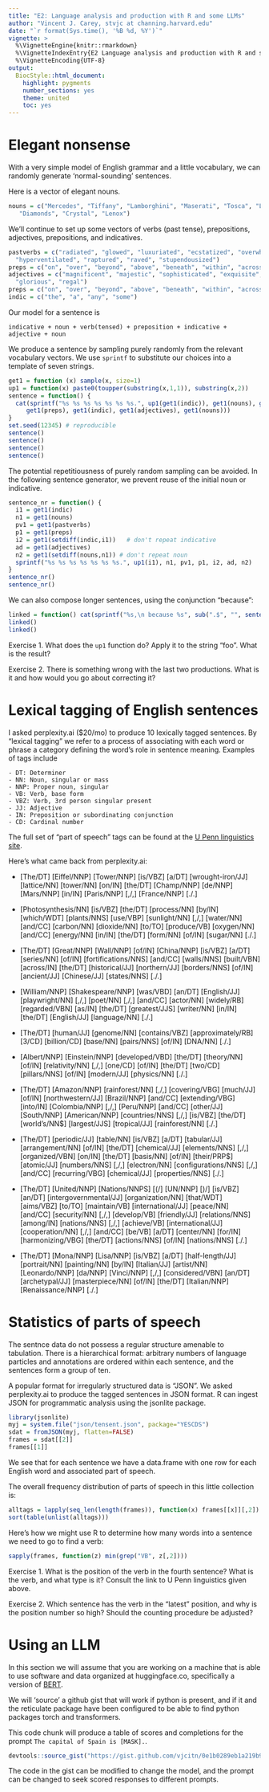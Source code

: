 ```yaml
---
title: "E2: Language analysis and production with R and some LLMs"
author: "Vincent J. Carey, stvjc at channing.harvard.edu"
date: "`r format(Sys.time(), '%B %d, %Y')`"
vignette: >
  %\VignetteEngine{knitr::rmarkdown}
  %\VignetteIndexEntry{E2 Language analysis and production with R and some LLMs}
  %\VignetteEncoding{UTF-8}
output:
  BiocStyle::html_document:
    highlight: pygments
    number_sections: yes
    theme: united
    toc: yes
---
```


# Elegant nonsense

With a very simple model of English grammar and a little vocabulary,
we can randomly generate 'normal-sounding' sentences.

Here is a vector of elegant nouns.
```r
nouns = c("Mercedes", "Tiffany", "Lamborghini", "Maserati", "Tosca", "La Traviata",
   "Diamonds", "Crystal", "Lenox")
```
We'll continue to set up some vectors of verbs (past tense), prepositions,
adjectives, prepositions, and indicatives.

```r
pastverbs = c("radiated", "glowed", "luxuriated", "ecstatized", "overwhelmed",
  "hyperventilated", "raptured", "raved", "stupendousized")
preps = c("on", "over", "beyond", "above", "beneath", "within", "across")
adjectives = c("magnificent", "majestic", "sophisticated", "exquisite",
  "glorious", "regal")
preps = c("on", "over", "beyond", "above", "beneath", "within", "across")
indic = c("the", "a", "any", "some")
```

Our model for a sentence is
```
indicative + noun + verb(tensed) + preposition + indicative + adjective + noun
```

We produce a sentence by sampling purely randomly from the
relevant vocabulary vectors.  We use `sprintf` to substitute
our choices into a template of seven strings.

```r
get1 = function (x) sample(x, size=1)
up1 = function(x) paste0(toupper(substring(x,1,1)), substring(x,2))
sentence = function() {
  cat(sprintf("%s %s %s %s %s %s %s.", up1(get1(indic)), get1(nouns), get1(pastverbs),
     get1(preps), get1(indic), get1(adjectives), get1(nouns)))
}
set.seed(12345) # reproducible
sentence()
sentence()
sentence()
sentence()
```

The potential repetitiousness of purely random sampling
can be avoided.  In the following sentence generator,
we prevent reuse of the initial noun or indicative.
```r
sentence_nr = function() {
  i1 = get1(indic)
  n1 = get1(nouns) 
  pv1 = get1(pastverbs)
  p1 = get1(preps)
  i2 = get1(setdiff(indic,i1))   # don't repeat indicative
  ad = get1(adjectives) 
  n2 = get1(setdiff(nouns,n1)) # don't repeat noun
  sprintf("%s %s %s %s %s %s %s.", up1(i1), n1, pv1, p1, i2, ad, n2)
}
sentence_nr()
sentence_nr()
```

We can also compose longer sentences, using the
conjunction "because":

```r
linked = function() cat(sprintf("%s,\n because %s", sub(".$", "", sentence_nr()), sentence_nr()))
linked()
linked()
```

Exercise 1.  What does the `up1` function do?  Apply it to the string "foo".  What
is the result?

Exercise 2.  There is something wrong with the last two productions.  What is
it and how would you go about correcting it?


# Lexical tagging of English sentences

I asked perplexity.ai ($20/mo) to produce 10 lexically tagged sentences.
By "lexical tagging" we refer to a process of associating with each word
or phrase a category defining the word's role in sentence meaning.  Examples
of tags include
```
- DT: Determiner
- NN: Noun, singular or mass
- NNP: Proper noun, singular
- VB: Verb, base form
- VBZ: Verb, 3rd person singular present
- JJ: Adjective
- IN: Preposition or subordinating conjunction
- CD: Cardinal number
```
The full set of "part of speech" tags can be found
at the [U Penn linguistics site](https://www.ling.upenn.edu/courses/Fall_2003/ling001/penn_treebank_pos.html).


Here's what came back from perplexity.ai:

- [The/DT] [Eiffel/NNP] [Tower/NNP] [is/VBZ] [a/DT] [wrought-iron/JJ] [lattice/NN] [tower/NN] [on/IN] [the/DT] [Champ/NNP] [de/NNP] [Mars/NNP] [in/IN] [Paris/NNP] [,/,] [France/NNP] [./.]

- [Photosynthesis/NN] [is/VBZ] [the/DT] [process/NN] [by/IN] [which/WDT] [plants/NNS] [use/VBP] [sunlight/NN] [,/,] [water/NN] [and/CC] [carbon/NN] [dioxide/NN] [to/TO] [produce/VB] [oxygen/NN] [and/CC] [energy/NN] [in/IN] [the/DT] [form/NN] [of/IN] [sugar/NN] [./.]

- [The/DT] [Great/NNP] [Wall/NNP] [of/IN] [China/NNP] [is/VBZ] [a/DT] [series/NN] [of/IN] [fortifications/NNS] [and/CC] [walls/NNS] [built/VBN] [across/IN] [the/DT] [historical/JJ] [northern/JJ] [borders/NNS] [of/IN] [ancient/JJ] [Chinese/JJ] [states/NNS] [./.]

- [William/NNP] [Shakespeare/NNP] [was/VBD] [an/DT] [English/JJ] [playwright/NN] [,/,] [poet/NN] [,/,] [and/CC] [actor/NN] [widely/RB] [regarded/VBN] [as/IN] [the/DT] [greatest/JJS] [writer/NN] [in/IN] [the/DT] [English/JJ] [language/NN] [./.]

- [The/DT] [human/JJ] [genome/NN] [contains/VBZ] [approximately/RB] [3/CD] [billion/CD] [base/NN] [pairs/NNS] [of/IN] [DNA/NN] [./.]

- [Albert/NNP] [Einstein/NNP] [developed/VBD] [the/DT] [theory/NN] [of/IN] [relativity/NN] [,/,] [one/CD] [of/IN] [the/DT] [two/CD] [pillars/NNS] [of/IN] [modern/JJ] [physics/NN] [./.]

- [The/DT] [Amazon/NNP] [rainforest/NN] [,/,] [covering/VBG] [much/JJ] [of/IN] [northwestern/JJ] [Brazil/NNP] [and/CC] [extending/VBG] [into/IN] [Colombia/NNP] [,/,] [Peru/NNP] [and/CC] [other/JJ] [South/NNP] [American/NNP] [countries/NNS] [,/,] [is/VBZ] [the/DT] [world's/NN$] [largest/JJS] [tropical/JJ] [rainforest/NN] [./.]

- [The/DT] [periodic/JJ] [table/NN] [is/VBZ] [a/DT] [tabular/JJ] [arrangement/NN] [of/IN] [the/DT] [chemical/JJ] [elements/NNS] [,/,] [organized/VBN] [on/IN] [the/DT] [basis/NN] [of/IN] [their/PRP$] [atomic/JJ] [numbers/NNS] [,/,] [electron/NN] [configurations/NNS] [,/,] [and/CC] [recurring/VBG] [chemical/JJ] [properties/NNS] [./.]

- [The/DT] [United/NNP] [Nations/NNPS] [(/] [UN/NNP] [)/] [is/VBZ] [an/DT] [intergovernmental/JJ] [organization/NN] [that/WDT] [aims/VBZ] [to/TO] [maintain/VB] [international/JJ] [peace/NN] [and/CC] [security/NN] [,/,] [develop/VB] [friendly/JJ] [relations/NNS] [among/IN] [nations/NNS] [,/,] [achieve/VB] [international/JJ] [cooperation/NN] [,/,] [and/CC] [be/VB] [a/DT] [center/NN] [for/IN] [harmonizing/VBG] [the/DT] [actions/NNS] [of/IN] [nations/NNS] [./.]

- [The/DT] [Mona/NNP] [Lisa/NNP] [is/VBZ] [a/DT] [half-length/JJ] [portrait/NN] [painting/NN] [by/IN] [Italian/JJ] [artist/NN] [Leonardo/NNP] [da/NNP] [Vinci/NNP] [,/,] [considered/VBN] [an/DT] [archetypal/JJ] [masterpiece/NN] [of/IN] [the/DT] [Italian/NNP] [Renaissance/NNP] [./.]

# Statistics of parts of speech

The sentnce data do not possess a regular structure amenable to tabulation.  There
is a hierarchical format: arbitrary numbers of language particles and annotations are ordered
within each sentence, and the sentences form a group of ten.  

A popular
format for irregularly structured data is "JSON".  We
asked perplexity.ai to produce the tagged sentences in
JSON format.  R can ingest JSON
for programmatic analysis using the jsonlite package.

```r
library(jsonlite)
myj = system.file("json/tensent.json", package="YESCDS")
sdat = fromJSON(myj, flatten=FALSE)
frames = sdat[[2]]
frames[[1]]
```

We see that for each sentence we have a data.frame with one row for each English word and
associated part of speech.

The overall frequency distribution of parts of speech in this little
collection is:
```r
alltags = lapply(seq_len(length(frames)), function(x) frames[[x]][,2])
sort(table(unlist(alltags)))
```

Here's how we might use R to determine how many words into a sentence
we need to go to find a verb:
```r
sapply(frames, function(z) min(grep("VB", z[,2])))
```

Exercise 1.  What is the position of the verb in the fourth sentence?
What is the verb, and what type is it?  Consult the link to U Penn
linguistics given above.

Exercise 2.  Which sentence has the verb in the "latest" position, and why
is the position number so high?  Should the counting procedure be adjusted?

# Using an LLM

In this section we will assume that you are working on a machine that
is able to use software and data organized at huggingface.co, specifically
a version of [BERT](https://huggingface.co/google-bert/bert-base-uncased).

We will 'source' a github gist that will work if python is present, and if
it and the reticulate package have been configured to be able to find
python packages torch and transformers.

This code chunk will produce a table of scores and completions for the
prompt `The capital of Spain is [MASK].`.

```r
devtools::source_gist("https://gist.github.com/vjcitn/0e1b0289eb1a219b98d60b5b863f8d62")
```

The code in the gist can be modified to change the model, and the prompt
can be changed to seek scored responses to different prompts.
